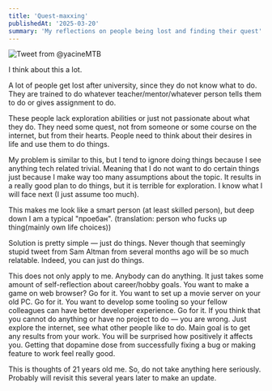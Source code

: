 ```yaml
---
title: 'Quest-maxxing'
publishedAt: '2025-03-20'
summary: 'My reflections on people being lost and finding their quest'
---
```


![Tweet from @yacineMTB](/yacineTweet.png)

I think about this a lot.

A lot of people get lost after university, since they do not know what to do. 
They are trained to do whatever teacher/mentor/whatever person tells them to do or gives assignment to do. 

These people lack exploration abilities or just not passionate about what they do. 
They need some quest, not from someone or some course on the internet, but from their hearts. 
People need to think about their desires in life and use them to do things.

My problem is similar to this, but I tend to ignore doing things because I see anything tech related trivial. 
Meaning that I do not want to do certain things just because I make way too many assumptions about the topic. 
It results in a really good plan to do things, but it is terrible for exploration. 
I know what I will face next (I just assume too much).

This makes me look like a smart person (at least skilled person), but deep down I am a typical "проебан". (translation: person who fucks up thing(mainly own life choices))

Solution is pretty simple — just do things. 
Never though that seemingly stupid tweet from Sam Altman from several months ago will be so much relatable. 
Indeed, you can just do things.

This does not only apply to me. 
Anybody can do anything. 
It just takes some amount of  self-reflection about career/hobby goals. 
You want to make a game on web browser? Go for it. 
You want to set up a movie server on your old PC. Go for it. 
You want to develop some tooling so your fellow colleagues can have better developer experience. Go for it. 
If you think that you cannot do anything or have no project to do — you are wrong. 
Just explore the internet, see what other people like to do. 
Main goal is to get any results from your work. 
You will be surprised how positively it affects you. 
Getting that dopamine dose from successfully fixing a bug or making feature to work feel really good. 

This is thoughts of 21 years old me.
So, do not take anything here seriously.
Probably will revisit this several years later to make an update.
